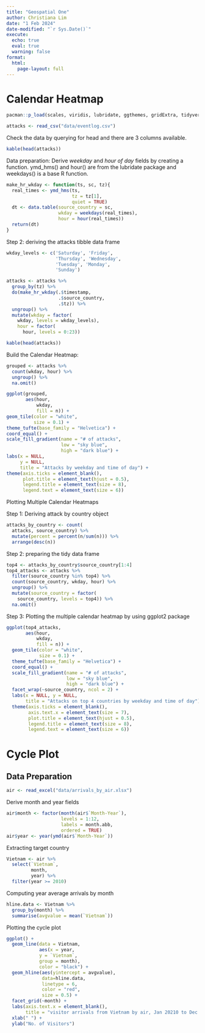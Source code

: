 ```yaml
---
title: "Geospatial One"
author: Christiana Lim
date: "1 Feb 2024"
date-modified: "`r Sys.Date()`"
execute: 
  echo: true
  eval: true
  warning: false
format: 
  html: 
    page-layout: full
---
```


# Calendar Heatmap

```r
pacman::p_load(scales, viridis, lubridate, ggthemes, gridExtra, tidyverse, readxl, knitr, data.table)
```

```r
attacks <- read_csv("data/eventlog.csv")
```

Check the data by querying for head and there are 3 columns available.

```r
kable(head(attacks))
```

Data preparation: Derive *weekday* and *hour of day* fields by creating a function. ymd_hms() and hour() are from the lubridate package and weekdays() is a base R function.

```r
make_hr_wkday <- function(ts, sc, tz){
  real_times <- ymd_hms(ts,
                        tz = tz[1],
                        quiet = TRUE)
  dt <- data.table(source_country = sc,
                   wkday = weekdays(real_times),
                   hour = hour(real_times))
  return(dt)
}

```

Step 2: deriving the attacks tibble data frame

```r
wkday_levels <- c('Saturday', 'Friday', 
                  'Thursday', 'Wednesday', 
                  'Tuesday', 'Monday', 
                  'Sunday')

attacks <- attacks %>% 
  group_by(tz) %>% 
  do(make_hr_wkday(.$timestamp, 
                   .$source_country, 
                   .$tz)) %>% 
  ungroup() %>% 
  mutate(wkday = factor(
    wkday, levels = wkday_levels),
    hour = factor(
      hour, levels = 0:23))
```

```r
kable(head(attacks))
```

Build the Calendar Heatmap:

```r
grouped <- attacks %>%
  count(wkday, hour) %>%
  ungroup() %>%
  na.omit()

ggplot(grouped,
       aes(hour,
           wkday,
           fill = n)) +
geom_tile(color = "white",
          size = 0.1) + 
theme_tufte(base_family = "Helvetica") + 
coord_equal() + 
scale_fill_gradient(name = "# of attacks",
                    low = "sky blue", 
                    high = "dark blue") + 
labs(x = NULL,
     y = NULL,
     title = "Attacks by weekday and time of day") + 
theme(axis.ticks = element_blank(),
      plot.title = element_text(hjust = 0.5),
      legend.title = element_text(size = 8),
      legend.text = element_text(size = 6))
```

Plotting Multiple Calendar Heatmaps

Step 1: Deriving attack by country object

```r
attacks_by_country <- count(
  attacks, source_country) %>% 
  mutate(percent = percent(n/sum(n))) %>% 
  arrange(desc(n))
```

Step 2: preparing the tidy data frame

```r
top4 <- attacks_by_country$source_country[1:4]
top4_attacks <- attacks %>% 
  filter(source_country %in% top4) %>%
  count(source_country, wkday, hour) %>%
  ungroup() %>%
  mutate(source_country = factor(
    source_country, levels = top4)) %>%
  na.omit()
```

Step 3: Plotting the multiple calendar heatmap by using ggplot2 package

```r
ggplot(top4_attacks, 
       aes(hour,
           wkday,
           fill = n)) +
  geom_tile(color = "white",
            size = 0.1) + 
  theme_tufte(base_family = "Helvetica") +
  coord_equal() + 
  scale_fill_gradient(name = "# of attacks",
                      low = "sky blue",
                      high = "dark blue") +
  facet_wrap(~source_country, ncol = 2) + 
  labs(x = NULL, y = NULL,
       title = "Attacks on top 4 countries by weekday and time of day") +
  theme(axis.ticks = element_blank(),
        axis.text.x = element_text(size = 7),
        plot.title = element_text(hjust = 0.5),
        legend.title = element_text(size = 8),
        legend.text = element_text(size = 6)) 
```

# Cycle Plot

## Data Preparation

```r
air <- read_excel("data/arrivals_by_air.xlsx")
```

Derive month and year fields

```r
air$month <- factor(month(air$`Month-Year`),
                    levels = 1:12,
                    labels = month.abb,
                    ordered = TRUE)
air$year <- year(ymd(air$`Month-Year`))
```

Extracting target country

```r
Vietnam <- air %>%
  select(`Vietnam`, 
         month, 
         year) %>%
  filter(year >= 2010)
```

Computing year average arrivals by month

```r
hline.data <- Vietnam %>% 
  group_by(month) %>%
  summarise(avgvalue = mean(`Vietnam`))
```

Plotting the cycle plot

```r
ggplot() +
  geom_line(data = Vietnam,
            aes(x = year, 
            y = `Vietnam`,
            group = month),
            color = "black") + 
  geom_hline(aes(yintercept = avgvalue),
             data=hline.data, 
             linetype = 6,
             color = "red",
             size = 0.5) + 
  facet_grid(~month) + 
  labs(axis.text.x = element_blank(),
       title = "visitor arrivals from Vietnam by air, Jan 20210 to Dec 2019") + 
  xlab(" ") + 
  ylab("No. of Visitors")

```
